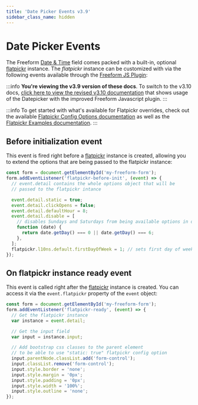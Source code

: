 ```yaml
---
title: 'Date Picker Events v3.9'
sidebar_class_name: hidden
---
```


# Date Picker Events

The Freeform [Date & Time](../forms/fields.mdx#date--time) field comes packed with a built-in, optional [flatpickr](https://flatpickr.js.org/) instance. The _flatpickr_ instance can be customized with via the following events available through the [Freeform JS Plugin](./js-plugin.mdx):

:::info
**You're viewing the v3.9 version of these docs**. To switch to the v3.10 docs, [click here to view the revised v3.10 documentation](./datepicker.mdx) that shows usage of the Datepicker with the improved Freeform Javascript plugin.
:::

:::info
To get started with what's available for Flatpickr overrides, check out the available [Flatpickr Config Options documentation](https://flatpickr.js.org/options/) as well as the [Flatpickr Examples documentation](https://flatpickr.js.org/examples/).
:::

## Before initialization event

This event is fired right before a [flatpickr](https://flatpickr.js.org/) instance is created, allowing you to extend the options that are being passed to the flatpickr instance:

```js showLineNumbers
const form = document.getElementById('my-freeform-form');
form.addEventListener('flatpickr-before-init', (event) => {
  // event.detail contains the whole options object that will be
  // passed to the flatpickr intance

  event.detail.static = true;
  event.detail.clickOpens = false;
  event.detail.defaultHour = 8;
  event.detail.disable = [
    // disables Sundays and Saturdays from being available options in datepicker
    function (date) {
      return date.getDay() === 0 || date.getDay() === 6;
    },
  ];
  flatpickr.l10ns.default.firstDayOfWeek = 1; // sets first day of week to Monday
});
```

## On flatpickr instance ready event

This event is called right after the [flatpickr](https://flatpickr.js.org/) instance is created. You can access it via the `event.flatpickr` property of the `event` object:

```js showLineNumbers
const form = document.getElementById('my-freeform-form');
form.addEventListener('flatpickr-ready', (event) => {
  // Get the flatpickr instance
  var instance = event.detail;

  // Get the input field
  var input = instance.input;

  // Add bootstrap css classes to the parent element
  // to be able to use "static: true" flatpickr config option
  input.parentNode.classList.add('form-control');
  input.classList.remove('form-control');
  input.style.border = 'none';
  input.style.margin = '0px';
  input.style.padding = '0px';
  input.style.width = '100%';
  input.style.outline = 'none';
});
```
